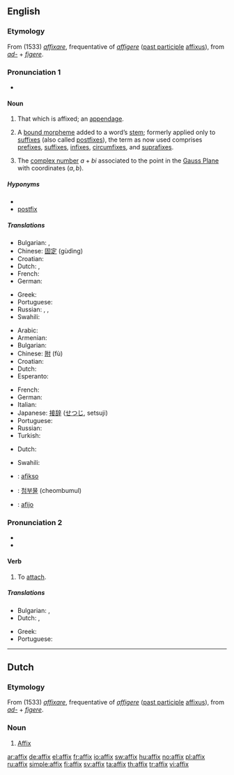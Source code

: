 {{also|Affix}}
==English==
{{wikipedia}}

===Etymology===
From {{ML.}} (1533) ''[[affixare]]'', frequentative of {{etyl|la}} ''[[affigere]]'' ([[past participle]] [[affixus]]), from ''[[ad-]]'' + ''[[figere]]''.

===Pronunciation 1===
{{rfc-pron-n|Pronunciation 1|lang=en}}
* {{IPA|/'æfɪks/}}

====Noun====
{{en-noun|es}}

# That which is affixed; an [[appendage]].
# {{linguistic morphology}} A [[bound morpheme]] added to a word’s [[stem]]; formerly applied only to [[suffix]]es (also called [[postfix]]es), the term as now used comprises [[prefix]]es, [[suffix]]es, [[infix]]es, [[circumfix]]es, and [[suprafix]]es.
# {{mathematics}} The [[complex number]] <math>a+bi</math> associated to the point in the [[Gauss Plane]] with coordinates <math>(a,b)</math>.

=====Hyponyms=====
* {{affixes}}
* [[postfix]]

=====Translations=====
{{trans-top|that which is affixed}}
* Bulgarian: {{t|bg|прибавка}},  {{t|bg|придатък}}
* Chinese: [[固定]] (gùdìng)
* Croatian: {{t-|hr|afiks|m}}
* Dutch: {{t-|nl|affix|n}}, {{t+|nl|aanhangsel|n}}
* French: {{t+|fr|affixe|f}}
* German: {{t+|de|Affix|n}}
{{trans-mid}}
* Greek: {{t+|el|προσθήκη|f}}
* Portuguese: {{t+|pt|afixo|m}}
* Russian: {{t+|ru|добавление|n|tr=dobavl'énije}}, {{t+|ru|дополнение|n|tr=dopoln'énije}}, {{t+|ru|придаток|n|tr=pridátok}}
* Swahili: {{t+|sw|kiambishi|xs=Swahili}}
{{trans-bottom}}

{{trans-top|linguistics: a bound morpheme added to a word’s stem}}
* Arabic: {{t+|ar|رسغ}}
* Armenian: {{t-|hy|ածանց|tr=açanc’}}
* Bulgarian: {{t|bg|наставка}}
* Chinese: [[附]] (fù)
* Croatian: {{t-|hr|afiks|m}}
* Dutch: {{t-|nl|affix|n}}
* Esperanto: {{t-|eo|afikso|xs=Esperanto}}
{{trans-mid}}
* French: {{t+|fr|affixe|f}}
* German: {{t+|de|Affix|n}}
* Italian: {{t+|it|confisso|m}}
* Japanese: [[接辞]] ([[せつじ]], setsuji)
* Portuguese: {{t+|pt|afixo|m}}
* Russian: {{t+|ru|аффикс|m|tr=áffiks}}
* Turkish: {{t+|tr|ek}}
{{trans-bottom}}

{{trans-top|mathematics: The complex number associated to a point}}
* Dutch: {{t-|nl|affix|n}}
{{trans-mid}}
* Swahili: {{t+|sw|kiambishi|xs=Swahili}}
{{trans-bottom}}

{{checktrans-top}}
* {{ttbc|Esperanto}}: [[afikso]]
{{trans-mid}}
* {{ttbc|Korean}}: [[첨부물]] (cheombumul)
* {{ttbc|Spanish}}: [[afijo]] {{m}}
{{trans-bottom}}

===Pronunciation 2===
* {{IPA|/ə'fɪks/}}
* {{rhymes|ɪks}}

====Verb====
{{en-verb|affix|es}}

# To [[attach]].

=====Translations=====
{{trans-top|to attach}}
* Bulgarian: {{t|bg|прикрепям}},  {{t|bg|закрепвам}}
* Dutch: {{t+|nl|vastmaken}} {{t+|nl|aan}}, {{t+|nl|aanhangen}}
{{trans-mid}}
* Greek: {{t+|el|κολλώ}}
* Portuguese: {{t+|pt|afixar}}
{{trans-bottom}}

----

==Dutch==

===Etymology===
From {{ML.|nl}} (1533) ''[[affixare]]'', frequentative of {{etyl|la|nl}} ''[[affigere]]'' ([[past participle]] [[affixus]]), from ''[[ad-]]'' + ''[[figere]]''.

===Noun===
{{nl-noun|g=n}}

# [[#English|Affix]] {{italbrac|linguistics and mathematics}}

[[ar:affix]]
[[de:affix]]
[[el:affix]]
[[fr:affix]]
[[io:affix]]
[[sw:affix]]
[[hu:affix]]
[[no:affix]]
[[pl:affix]]
[[ru:affix]]
[[simple:affix]]
[[fi:affix]]
[[sv:affix]]
[[ta:affix]]
[[th:affix]]
[[tr:affix]]
[[vi:affix]]